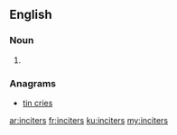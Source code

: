 ==English==

===Noun===
{{head|en}}

# {{plural of|inciter}}

===Anagrams===
* [[tin cries#English|tin cries]]

[[ar:inciters]]
[[fr:inciters]]
[[ku:inciters]]
[[my:inciters]]